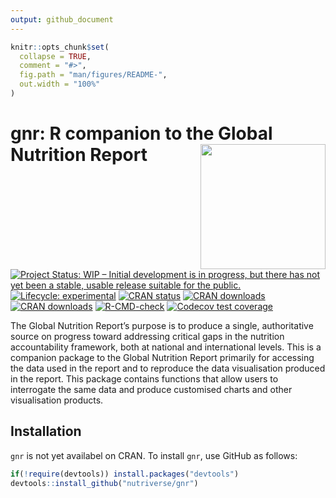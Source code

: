 ```yaml
---
output: github_document
---
```


<!-- README.md is generated from README.Rmd. Please edit that file -->

```r
knitr::opts_chunk$set(
  collapse = TRUE,
  comment = "#>",
  fig.path = "man/figures/README-",
  out.width = "100%"
)
```
# gnr: R companion to the Global Nutrition Report <img src="man/figures/gnr.png" width="200px" align="right" />

<!-- badges: start -->
[![Project Status: WIP – Initial development is in progress, but there has not yet been a stable, usable release suitable for the public.](https://www.repostatus.org/badges/latest/wip.svg)](https://www.repostatus.org/#wip)
[![Lifecycle: experimental](https://img.shields.io/badge/lifecycle-experimental-orange.svg)](https://www.tidyverse.org/lifecycle/#experimental)
[![CRAN status](https://www.r-pkg.org/badges/version/gnr)](https://cran.r-project.org/package=gnr)
[![CRAN downloads](https://cranlogs.r-pkg.org/badges/grand-total/gnr)](https://cran.r-project.org/package=gnr)
[![CRAN downloads](https://cranlogs.r-pkg.org/badges/gnr)](https://cran.r-project.org/package=gnr)
[![R-CMD-check](https://github.com/nutriverse/gnr/actions/workflows/R-CMD-check.yaml/badge.svg)](https://github.com/nutriverse/gnr/actions/workflows/R-CMD-check.yaml)
[![Codecov test coverage](https://codecov.io/gh/nutriverse/gnr/branch/master/graph/badge.svg)](https://codecov.io/gh/nutriverse/gnr?branch=master)
<!-- badges: end -->

The Global Nutrition Report's purpose is to produce a single, authoritative source on progress toward addressing critical gaps in the nutrition accountability framework, both at national and international levels. This is a companion package to the Global Nutrition Report primarily for accessing the data used in the report and to reproduce the data visualisation produced in the report. This package contains functions that allow users to interrogate the same data and produce customised charts and other visualisation products.

## Installation

`gnr` is not yet availabel on CRAN. To install `gnr`, use GitHub as follows:

```r
if(!require(devtools)) install.packages("devtools")
devtools::install_github("nutriverse/gnr")
```

